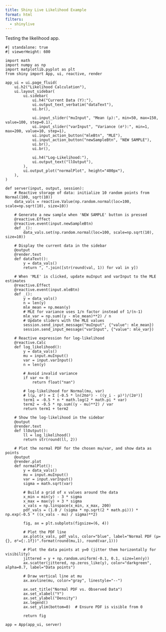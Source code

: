 ```yaml
---
title: Shiny Live Likelihood Example
format: html
filters:
  - shinylive
---
```



Testing the likelihood app.

```shinylive-python
#| standalone: true
#| viewerHeight: 600

import math
import numpy as np
import matplotlib.pyplot as plt
from shiny import App, ui, reactive, render

app_ui = ui.page_fluid(
    ui.h2("Likelihood Calculation"),
    ui.layout_sidebar(
        ui.sidebar(
            ui.h4("Current Data (Y):"),
            ui.output_text_verbatim("dataText"),
            ui.br(),
            
            ui.input_slider("muInput", "Mean (μ):", min=50, max=150, value=100, step=0.1),
            ui.input_slider("varInput", "Variance (σ²):", min=1, max=200, value=10, step=1),
            ui.input_action_button("mleBtn", "MLE"),
            ui.input_action_button("newSampleBtn", "NEW SAMPLE"),
            ui.br(),
            ui.br(),
            
            ui.h4("Log-Likelihood:"),
            ui.output_text("llOutput"),
        ),
        ui.output_plot("normalPlot", height="400px"),
    ),
)

def server(input, output, session):
    # Reactive storage of data: initialize 10 random points from Normal(100, sqrt(10))
    data_vals = reactive.Value(np.random.normal(loc=100, scale=np.sqrt(10), size=10))

    # Generate a new sample when 'NEW SAMPLE' button is pressed
    @reactive.Effect
    @reactive.event(input.newSampleBtn)
    def _():
        data_vals.set(np.random.normal(loc=100, scale=np.sqrt(10), size=10))

    # Display the current data in the sidebar
    @output
    @render.text
    def dataText():
        y = data_vals()
        return ", ".join([str(round(val, 1)) for val in y])

    # When 'MLE' is clicked, update muInput and varInput to the MLE estimates
    @reactive.Effect
    @reactive.event(input.mleBtn)
    def _():
        y = data_vals()
        n = len(y)
        mle_mean = np.mean(y)
        # MLE for variance uses 1/n factor instead of 1/(n-1)
        mle_var = np.sum((y - mle_mean)**2) / n
        # Update sliders with the MLE values
        session.send_input_message("muInput", {"value": mle_mean})
        session.send_input_message("varInput", {"value": mle_var})

    # Reactive expression for log-likelihood
    @reactive.Calc
    def log_likelihood():
        y = data_vals()
        mu = input.muInput()
        var = input.varInput()
        n = len(y)

        # Avoid invalid variance
        if var <= 0:
            return float("nan")

        # log-likelihood for Normal(mu, var)
        # l(μ, σ²) = Σ [-0.5 * ln(2πσ²) - ((y_i - μ)²)/(2σ²)]
        term1 = -0.5 * n * math.log(2 * math.pi * var)
        term2 = -0.5 * np.sum((y - mu)**2) / var
        return term1 + term2

    # Show the log-likelihood in the sidebar
    @output
    @render.text
    def llOutput():
        ll = log_likelihood()
        return str(round(ll, 2))

    # Plot the normal PDF for the chosen mu/var, and show data as points
    @output
    @render.plot
    def normalPlot():
        y = data_vals()
        mu = input.muInput()
        var = input.varInput()
        sigma = math.sqrt(var)

        # Build a grid of x values around the data
        x_min = min(y) - 3 * sigma
        x_max = max(y) + 3 * sigma
        x_vals = np.linspace(x_min, x_max, 200)
        pdf_vals = (1.0 / (sigma * np.sqrt(2 * math.pi))) * np.exp(-0.5 * ((x_vals - mu) / sigma)**2)

        fig, ax = plt.subplots(figsize=(6, 4))

        # Plot the PDF line
        ax.plot(x_vals, pdf_vals, color="blue", label="Normal PDF (μ={}, σ²={:.1f})".format(round(mu,1), round(var,1)))

        # Plot the data points at y=0 (jitter them horizontally for visibility)
        jittered = y + np.random.uniform(-0.1, 0.1, size=len(y))
        ax.scatter(jittered, np.zeros_like(y), color="darkgreen", alpha=0.7, label="Data points")

        # Draw vertical line at mu
        ax.axvline(mu, color="gray", linestyle="--")

        ax.set_title("Normal PDF vs. Observed Data")
        ax.set_xlabel("Y")
        ax.set_ylabel("Density")
        ax.legend()
        ax.set_ylim(bottom=0)  # Ensure PDF is visible from 0

        return fig

app = App(app_ui, server)

```